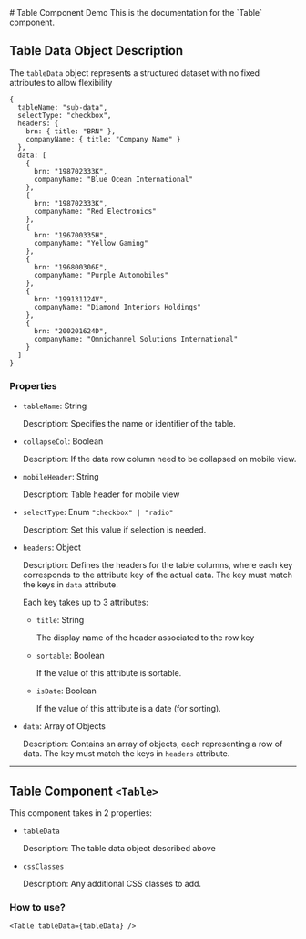 

<Meta title="Table Component Demo" />
# Table Component Demo
This is the documentation for the `Table` component.

## Table Data Object Description
The `tableData` object represents a structured dataset with no
  fixed attributes to allow flexibility

```
{
  tableName: "sub-data",
  selectType: "checkbox",
  headers: {
    brn: { title: "BRN" },
    companyName: { title: "Company Name" }
  },
  data: [
    {
      brn: "198702333K",
      companyName: "Blue Ocean International"
    },
    {
      brn: "198702333K",
      companyName: "Red Electronics"
    },
    {
      brn: "196700335H",
      companyName: "Yellow Gaming"
    },
    {
      brn: "196800306E",
      companyName: "Purple Automobiles"
    },
    {
      brn: "199131124V",
      companyName: "Diamond Interiors Holdings"
    },
    {
      brn: "200201624D",
      companyName: "Omnichannel Solutions International"
    }
  ]
}
```

### Properties
- `tableName`: String

  Description: Specifies the name or identifier of the table.
- `collapseCol`: Boolean
  
  Description: If the data row column need to be collapsed on mobile
      view.
- `mobileHeader`: String
    
  Description: Table header for mobile view
- `selectType`: Enum `"checkbox" | "radio"`

  Description: Set this value if selection is needed.
- `headers`: Object
  
  Description: Defines the headers for the table columns, where each key corresponds to the attribute key of the actual data. The key must match the keys in `data` attribute.
   
  Each key takes up to 3 attributes:
  
  - `title`: String
    
    The display name of the header associated to the row key
  - `sortable`: Boolean
  
    If the value of this attribute is sortable.
  - `isDate`: Boolean
      
    If the value of this attribute is a date (for sorting).
-  `data`: Array of Objects
   
   Description: Contains an array of objects, each representing a row of data. The key must match the keys in `headers` attribute.

---
## Table Component `<Table>`

This component takes in 2 properties:
- `tableData`
  
  Description: The table data object described above
- `cssClasses`
  
  Description: Any additional CSS classes to add.
### How to use?
```
<Table tableData={tableData} />
```